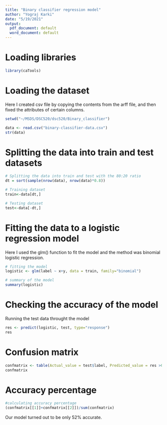 ```yaml
---
title: "Binary classifier regression model"
author: "Yograj Karki"
date: "5/19/2021"
output:
  pdf_document: default
  word_document: default
---
```


# Loading libraries
```r
library(caTools)
```


# Loading the dataset
Here I created csv file by copying the contents from the arff file, and then fixed the attributes of certain columns.
```r
setwd("~/MSDS/DSC520/dsc520/Binary_classifier")

data <- read.csv("binary-classifier-data.csv")
str(data)
```

# Splitting the data into train and test datasets
```r
# Splitting the data into train and test with the 80:20 ratio
dt = sort(sample(nrow(data), nrow(data)*0.8))

# Training dataset
train<-data[dt,]

# Testing dataset
test<-data[-dt,]
```


# Fitting the data to a logistic regression model

Here I used the glm() function to fit the model and the method was binomial logistic regression. 
```r
# fitting the model
logistic <- glm(label ~ x+y, data = train, family="binomial")

# summary of the model
summary(logistic)
```


# Checking the accuracy of the model
Running the test data throught the model
```r
res <- predict(logistic, test, type="response")
res
```

# Confusion matrix
```r
confmatrix <- table(Actual_value = test$label, Predicted_value = res >0.5)
confmatrix
```

# Accuracy percentage
```r
#calculating accuracy percentage
(confmatrix[[1]]+confmatrix[[2]])/sum(confmatrix)
```
Our model turned out to be only 52% accurate.

